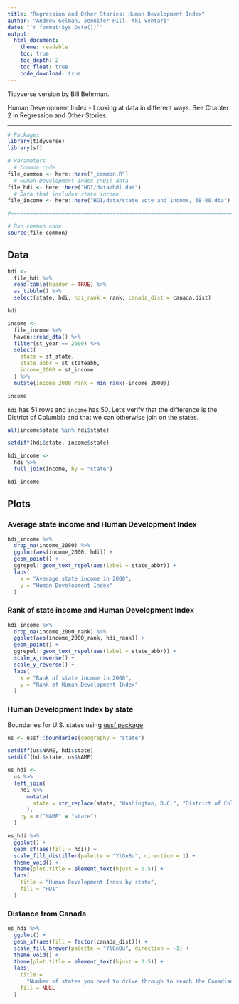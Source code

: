 ```yaml
---
title: "Regression and Other Stories: Human Development Index"
author: "Andrew Gelman, Jennifer Hill, Aki Vehtari"
date: "`r format(Sys.Date())`"
output:
  html_document:
    theme: readable
    toc: true
    toc_depth: 2
    toc_float: true
    code_download: true
---
```

Tidyverse version by Bill Behrman.

Human Development Index - Looking at data in different ways. See
Chapter 2 in Regression and Other Stories.

-------------

```r
# Packages
library(tidyverse)
library(sf)

# Parameters
  # Common code
file_common <- here::here("_common.R")
  # Human Development Index (HDI) data
file_hdi <- here::here("HDI/data/hdi.dat")
  # Data that includes state income
file_income <- here::here("HDI/data/state vote and income, 68-00.dta")

#===============================================================================

# Run common code
source(file_common)
```

## Data

```r
hdi <- 
  file_hdi %>% 
  read.table(header = TRUE) %>% 
  as_tibble() %>% 
  select(state, hdi, hdi_rank = rank, canada_dist = canada.dist)

hdi
```

```r
income <- 
  file_income %>% 
  haven::read_dta() %>% 
  filter(st_year == 2000) %>% 
  select(
    state = st_state,
    state_abbr = st_stateabb,
    income_2000 = st_income
  ) %>% 
  mutate(income_2000_rank = min_rank(-income_2000))

income
```

`hdi` has 51 rows and `income` has 50. Let's verify that the difference is the District of Columbia and that we can otherwise join on the states.

```r
all(income$state %in% hdi$state)

setdiff(hdi$state, income$state)
```

```r
hdi_income <- 
  hdi %>% 
  full_join(income, by = "state")

hdi_income
```

## Plots

### Average state income and Human Development Index

```r
hdi_income %>% 
  drop_na(income_2000) %>% 
  ggplot(aes(income_2000, hdi)) +
  geom_point() +
  ggrepel::geom_text_repel(aes(label = state_abbr)) +
  labs(
    x = "Average state income in 2000",
    y = "Human Development Index"
  )
```

### Rank of state income and Human Development Index

```r
hdi_income %>% 
  drop_na(income_2000_rank) %>%
  ggplot(aes(income_2000_rank, hdi_rank)) +
  geom_point() +
  ggrepel::geom_text_repel(aes(label = state_abbr)) +
  scale_x_reverse() +
  scale_y_reverse() +
  labs(
    x = "Rank of state income in 2000",
    y = "Rank of Human Development Index"
  )
```

### Human Development Index by state

Boundaries for U.S. states using [ussf package](https://github.com/dcl-docs/ussf).

```r
us <- ussf::boundaries(geography = "state")
```

```r
setdiff(us$NAME, hdi$state)
setdiff(hdi$state, us$NAME)
```

```r
us_hdi <- 
  us %>% 
  left_join(
    hdi %>% 
      mutate(
        state = str_replace(state, "Washington, D.C.", "District of Columbia")
      ),
    by = c("NAME" = "state")
  )
```

```r
us_hdi %>% 
  ggplot() +
  geom_sf(aes(fill = hdi)) +
  scale_fill_distiller(palette = "YlGnBu", direction = 1) +
  theme_void() +
  theme(plot.title = element_text(hjust = 0.5)) +
  labs(
    title = "Human Development Index by state",
    fill = "HDI"
  )
```

### Distance from Canada

```r
us_hdi %>% 
  ggplot() +
  geom_sf(aes(fill = factor(canada_dist))) +
  scale_fill_brewer(palette = "YlGnBu", direction = -1) +
  theme_void() +
  theme(plot.title = element_text(hjust = 0.5)) +
  labs(
    title = 
      "Number of states you need to drive through to reach the Canadian border",
    fill = NULL
  )
```

